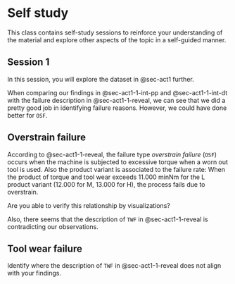 # Self study
This class contains self-study sessions to reinforce your understanding of the material and explore other aspects of the topic in a self-guided manner.

## Session 1
In this session, you will explore the dataset in @sec-act1 further.

When comparing our findings in @sec-act1-1-int-pp and @sec-act1-1-int-dt with the failure description in @sec-act1-1-reveal, we can see that we did a pretty good job in identifying failure reasons.
However, we could have done better for `OSF`.

::: {.callout-caution appearance="simple" collapse="true" icon=false}
:::: {#exr-basics-mv-space}
## Overstrain failure
::::
According to @sec-act1-1-reveal, the failure type _overstrain failure_ (`OSF`) occurs when the machine is subjected to excessive torque when a worn out tool is used.
Also the product variant is associated to the failure rate: When the product of torque and tool wear exceeds 11.000 minNm for the L product variant (12.000 for M, 13.000 for H), the process fails due to overstrain.

Are you able to verify this relationship by visualizations?
:::

Also, there seems that the description of `TWF` in @sec-act1-1-reveal is contradicting our observations.

::: {.callout-caution appearance="simple" collapse="true" icon=false}
:::: {#exr-basics-mv-space}
## Tool wear failure
::::
Identify where the description of `TWF` in @sec-act1-1-reveal does not align with your findings.
:::

